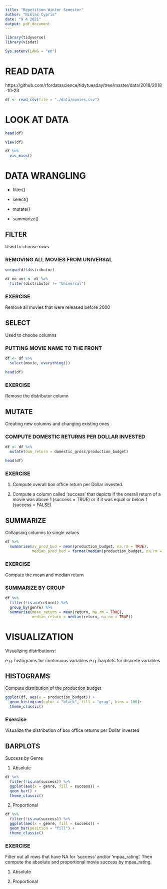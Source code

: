 ```yaml
---
title: "Repetition Winter Semester"
author: "Niklas Cypris"
date: "9 4 2021"
output: pdf_document
---
```


```r
library(tidyverse)
library(visdat)

Sys.setenv(LANG = "en")
```

# READ DATA

https://github.com/rfordatascience/tidytuesday/tree/master/data/2018/2018-10-23

```r
df <- read_csv(file = "./data/movies.csv")
```

# LOOK AT DATA

```r
head(df)
```

```r
View(df)
```

```r
df %>% 
  vis_miss()
```

# DATA WRANGLING

* filter()

* select()

* mutate()

* summarize()

## FILTER

Used to choose rows

### REMOVING ALL MOVIES FROM UNIVERSAL

```r
unique(df$distributor)
```

```r
df_no_uni <- df %>% 
  filter(distributor != "Universal")
```

### EXERCISE

Remove all movies that were released before 2000

## SELECT

Used to choose columns

### PUTTING MOVIE NAME TO THE FRONT

```r
df <- df %>% 
  select(movie, everything())
```

```r
head(df)
```

### EXERCISE 

Remove the distributor column

## MUTATE

Creating new columns and changing existing ones

### COMPUTE DOMESTIC RETURNS PER DOLLAR INVESTED

```r
df <- df %>% 
  mutate(dom_return = domestic_gross/production_budget)
```

```r
head(df)
```

### EXERCISE

1. Compute overall box office return per Dollar invested.


2. Compute a column called 'success' that depicts if the overall return of a movie was above 1 (success = TRUE) or if it was equal or below 1 (success = FALSE)

## SUMMARIZE

Collapsing columns to single values

```r
df %>% 
  summarise(av_prod_bud = mean(production_budget, na.rm = TRUE),
            median_prod_bud = format(median(production_budget, na.rm = TRUE), scientific = FALSE))
```

### EXERCISE

Compute the mean and median return

### SUMMARIZE BY GROUP

```r
df %>% 
  filter(!is.na(return)) %>% 
  group_by(genre) %>% 
  summarise(mean_return = mean(return, na.rm = TRUE),
            median_return = median(return, na.rm = TRUE))
```

# VISUALIZATION

Visualizing distributions:

e.g. histograms for continuous variables
e.g. barplots for discrete variables

## HISTOGRAMS

Compute distribution of the production budget

```r
ggplot(df, aes(x = production_budget)) +
  geom_histogram(color = "black", fill = "gray", bins = 100)+
  theme_classic()
```

### Exercise

Visualize the distribution of box office returns per Dollar invested

## BARPLOTS

Success by Genre

1. Absolute

```r
df %>% 
  filter(!is.na(success)) %>% 
  ggplot(aes(x = genre, fill = success)) +
  geom_bar() +
  theme_classic()
```

2. Proportional

```r
df %>% 
  filter(!is.na(success)) %>% 
  ggplot(aes(x = genre, fill = success)) +
  geom_bar(position = "fill") +
  theme_classic()
```

### EXERCISE

Filter out all rows that have NA for 'success' and/or 'mpaa_rating'. Then compute the absolute and proportional movie success by mpaa_rating.

1. Absolute

2. Proportional
